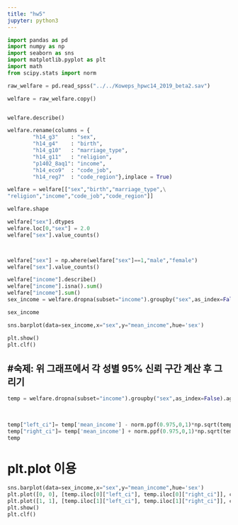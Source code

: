 ```yaml
---
title: "hw5"
jupyter: python3
---
```


```python
import pandas as pd
import numpy as np
import seaborn as sns    
import matplotlib.pyplot as plt    
import math
from scipy.stats import norm

raw_welfare = pd.read_spss("../../Koweps_hpwc14_2019_beta2.sav")

welfare = raw_welfare.copy()


welfare.describe()

welfare.rename(columns = {
        "h14_g3"    : "sex",
        "h14_g4"    : "birth",
        "h14_g10"   : "marriage_type",
        "h14_g11"   : "religion",
        "p1402_8aq1": "income",
        "h14_eco9"  : "code_job",
        "h14_reg7"  : "code_region"},inplace = True)

welfare = welfare[["sex","birth","marriage_type",\
"religion","income","code_job","code_region"]]

welfare.shape

```



```python

welfare["sex"].dtypes
welfare.loc[0,"sex"] = 2.0
welfare["sex"].value_counts()



welfare["sex"] = np.where(welfare["sex"]==1,"male","female")
welfare["sex"].value_counts()

welfare["income"].describe()
welfare["income"].isna().sum()
welfare["income"].sum()
sex_income = welfare.dropna(subset="income").groupby("sex",as_index=False).agg(mean_income=("income","mean"))

sex_income

sns.barplot(data=sex_income,x="sex",y="mean_income",hue='sex')

plt.show()
plt.clf()

```

## #숙제: 위 그래프에서 각 성별 95% 신뢰 구간 계산 후 그리기

```python



temp = welfare.dropna(subset="income").groupby("sex",as_index=False).agg(mean_income=("income","mean"),
                                                                              var_income =("income",'var'),
                                                                              len_income =("income","count"))

temp["left_ci"]= temp['mean_income'] - norm.ppf(0.975,0,1)*np.sqrt(temp['var_income']/(temp["len_income"]))
temp["right_ci"]= temp['mean_income'] + norm.ppf(0.975,0,1)*np.sqrt(temp['var_income']/(temp["len_income"]))
temp

```

# plt.plot 이용

```python

sns.barplot(data=sex_income,x="sex",y="mean_income",hue='sex')
plt.plot([0, 0], [temp.iloc[0]["left_ci"], temp.iloc[0]["right_ci"]], color='black', linewidth=2)
plt.plot([1, 1], [temp.iloc[1]["left_ci"], temp.iloc[1]["right_ci"]], color='black', linewidth=2)
plt.show()
plt.clf()


```
